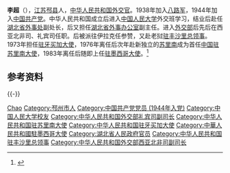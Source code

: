 {{Otheruses|李超}}
'''李超'''（{{bd|1918年或1926年|3月|？|}}），[[江苏|江苏]][[邳县|邳县]]人，[[中华人民共和国|中华人民共和国]][[外交官|外交官]]。1938年加入[[八路军|八路军]]，1944年加入[[中国共产党|中国共产党]]。中华人民共和国成立后进入[[中国人民大学|中国人民大学]]外交班学习，结业后赴任[[湖北省外事处|湖北省外事处]]副处长，后又担任[[湖北省外事办公室|湖北省外事办公室]]副主任。进入[[中华人民共和国外交部|外交部]]后先后在西亚北非司、礼宾司任职。后被派往伊拉克任参赞，又赴老挝[[中国驻丰沙里总领事列表|驻丰沙里总领事]]。1973年担任[[中国驻牙买加大使列表|驻牙买加大使]]，1976年离任后次年赴新独立的[[苏里南|苏里南]]成为首任[[中国驻苏里南大使列表|中国驻苏里南大使]]，1983年离任后随即上任[[中国驻墨西哥大使列表|驻墨西哥大使]]。<ref>{{cite web |url=http://www.no1story.com/html/report/8279-1.htm |language=zh-hans |title=中国驻苏里南历任大使 |publisher=美丽的神话 |date=2008-06-04 |accessdate=2011-08-31 |archive-date=2021-01-18 |archive-url=https://web.archive.org/web/20210118081406/http://www.no1story.com/html/report/8279-1.htm |dead-url=no }}</ref>

== 参考资料 ==
{{reflist}}

{{-}}
{{start box}}
{{s-dip}}
{{succession box|[[王泽_(外交官)|王泽]]|[[石春来|石春来]]|[[中国驻墨西哥大使列表|中华人民共和国驻墨西哥大使]]|1983年8月－1987年4月}}
{{succession box|首任|[[晏鸿亮|晏鸿亮]]|[[中国驻苏里南大使列表|中华人民共和国驻苏里南大使]]|1977年7月－1983年6月}}
{{succession box|首任|[[王崇理|王崇理]]|[[中国驻牙买加大使列表|中华人民共和国驻牙买加大使]]|1973年7月－1976年11月}}
{{end box}}

{{Authority control}}
{{DEFAULTSORT:Li李}}
[[Category:李姓|Chao]]
[[Category:邳州市人|Category:邳州市人]]
[[Category:中国共产党党员_(1944年入党)|Category:中国共产党党员 (1944年入党)]]
[[Category:中国人民大学校友|Category:中国人民大学校友]]
[[Category:中华人民共和国外交部礼宾司副司长|Category:中华人民共和国外交部礼宾司副司长]]
[[Category:中华人民共和国驻苏里南大使|Category:中华人民共和国驻苏里南大使]]
[[Category:中华人民共和国驻牙买加大使|Category:中华人民共和国驻牙买加大使]]
[[Category:中華人民共和國駐墨西哥大使|Category:中華人民共和國駐墨西哥大使]]
[[Category:湖北省人民政府官员|Category:湖北省人民政府官员]]
[[Category:中华人民共和国驻丰沙里总领事|Category:中华人民共和国驻丰沙里总领事]]
[[Category:中华人民共和国外交部西亚北非司副司长|Category:中华人民共和国外交部西亚北非司副司长]]